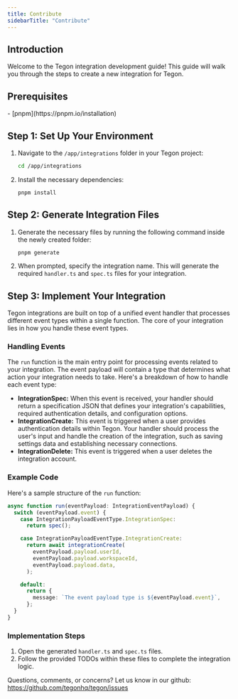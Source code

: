 ```yaml
---
title: Contribute
sidebarTitle: "Contribute"
---
```



## Introduction

Welcome to the Tegon integration development guide! This guide will walk you through the steps to create a new integration for Tegon.

## Prerequisites

<Accordion title="Before you begin, ensure you have the following installed">
- [pnpm](https://pnpm.io/installation)
</Accordion>

## Step 1: Set Up Your Environment

1. Navigate to the `/app/integrations` folder in your Tegon project:
   ```bash
   cd /app/integrations
   ```
2. Install the necessary dependencies:
   ```bash
   pnpm install
   ```

## Step 2: Generate Integration Files

1. Generate the necessary files by running the following command inside the newly created folder:
   ```bash
   pnpm generate
   ```
2. When prompted, specify the integration name. This will generate the required `handler.ts` and `spec.ts` files for your integration.

## Step 3: Implement Your Integration

Tegon integrations are built on top of a unified event handler that processes different event types within a single function. The core of your integration lies in how you handle these event types.

### Handling Events

The `run` function is the main entry point for processing events related to your integration. The event payload will contain a type that determines what action your integration needs to take. Here's a breakdown of how to handle each event type:

- **IntegrationSpec:** When this event is received, your handler should return a specification JSON that defines your integration's capabilities, required authentication details, and configuration options.
- **IntegrationCreate:** This event is triggered when a user provides authentication details within Tegon. Your handler should process the user's input and handle the creation of the integration, such as saving settings data and establishing necessary connections.
- **IntegrationDelete:** This event is triggered when a user deletes the integration account.

### Example Code

Here's a sample structure of the `run` function:

```typescript
async function run(eventPayload: IntegrationEventPayload) {
  switch (eventPayload.event) {
    case IntegrationPayloadEventType.IntegrationSpec:
      return spec();

    case IntegrationPayloadEventType.IntegrationCreate:
      return await integrationCreate(
        eventPayload.payload.userId,
        eventPayload.payload.workspaceId,
        eventPayload.payload.data,
      );

    default:
      return {
        message: `The event payload type is ${eventPayload.event}`,
      };
  }
}
```

### Implementation Steps

1. Open the generated `handler.ts` and `spec.ts` files.
2. Follow the provided TODOs within these files to complete the integration logic.

Questions, comments, or concerns? Let us know in our github: https://github.com/tegonhq/tegon/issues